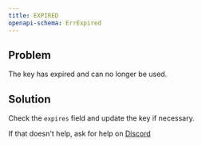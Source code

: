 ```yaml
---
title: EXPIRED
openapi-schema: ErrExpired
---
```


## Problem

The key has expired and can no longer be used.

## Solution

Check the `expires` field and update the key if necessary.

If that doesn't help, ask for help on [Discord](https://unkey.com/discord)
